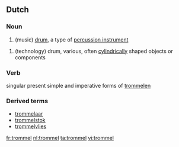 ==Dutch==

===Noun===
{{nl-noun|trommels|trommeltje}}

# (music) [[drum]], a type of [[percussion instrument]]

# (technology) drum, various, often [[cylindrical]]ly shaped objects or components

===Verb===
singular present simple and imperative forms of [[trommelen]]

===Derived terms===
* [[trommelaar]]
* [[trommelstok]]
* [[trommelvlies]]

[[fr:trommel]]
[[nl:trommel]]
[[ta:trommel]]
[[vi:trommel]]